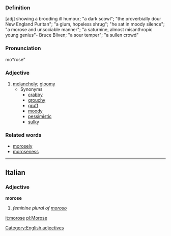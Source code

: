 {{rfc}}
===Definition===
[adj]  showing a brooding ill humour; "a dark scowl"; "the proverbially dour New England Puritan"; "a glum, hopeless shrug"; "he sat in moody silence"; "a morose and unsociable manner"; "a saturnine, almost misanthropic young genius"- Bruce Bliven; "a sour temper"; "a sullen crowd"  
  
===Pronunciation===
mo*rose"

===Adjective===
# [[melancholy]]; [[gloomy]]
#* Synonyms
#** [[crabby]]
#** [[grouchy]]
#** [[gruff]]
#** [[moody]]
#** [[pessimistic]]
#** [[sulky]]

===Related words===
* [[morosely]]
* [[moroseness]]
[[Category:English adjectives]]

----

==Italian==
===Adjective===
'''morose'''

# ''feminine plural of [[moroso]]''

[[it:morose]]
[[pl:Morose]]
